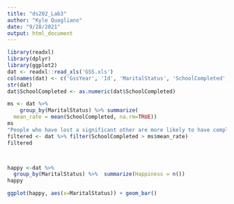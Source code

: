 ```yaml
---
title: "ds202_Lab3"
author: "Kyle Quagliano"
date: "9/28/2021"
output: html_document
---
```


```r
library(readxl)
library(dplyr)
library(ggplot2)
dat <- readxl::read_xls('GSS.xls')
colnames(dat) <- c('GssYear', 'Id', 'MaritalStatus', 'SchoolCompleted', 'Sex', 'Affiliation', 'Happiness', 'Ballot')
str(dat)
dat$SchoolCompleted <- as.numeric(dat$SchoolCompleted)

ms <- dat %>%
    group_by(MaritalStatus) %>% summarize( 
  mean_rate = mean(SchoolCompleted, na.rm=TRUE))
ms
"People who have lost a significant other are more likely to have completed less years of school."
filtered <- dat %>% filter(SchoolCompleted > ms$mean_rate)
filtered



happy <-dat %>%
  group_by(MaritalStatus) %>%  summarize(Happiness = n())
happy

ggplot(happy, aes(x=MaritalStatus)) + geom_bar()
```
